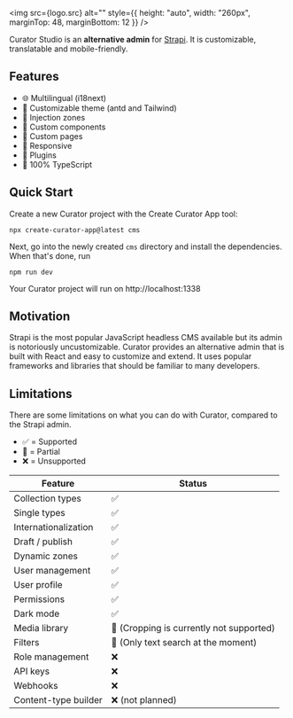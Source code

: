 
<img
  src={logo.src}
  alt=""
  style={{ height: "auto", width: "260px", marginTop: 48, marginBottom: 12 }}
/>

Curator Studio is an **alternative admin** for [Strapi](https://www.strapi.io). It is customizable, translatable and mobile-friendly.

## Features

- 🌐 Multilingual (i18next)
- 🎨 Customizable theme (antd and Tailwind)
- 🧩 Injection zones
- 🧱 Custom components
- 📜 Custom pages
- 📱 Responsive
- 🔌 Plugins
- 💯 100% TypeScript

## Quick Start

Create a new Curator project with the Create Curator App tool:

```shell
npx create-curator-app@latest cms
```

Next, go into the newly created `cms` directory and install the dependencies. When that's done, run

```shell
npm run dev
```

Your Curator project will run on http://localhost:1338

## Motivation

Strapi is the most popular JavaScript headless CMS available but its admin is notoriously uncustomizable. Curator
provides an alternative admin that is built with React and easy to customize and extend. It uses popular frameworks and
libraries that should be familiar to many developers.

## Limitations

There are some limitations on what you can do with Curator, compared to the Strapi admin.

- ✅ = Supported
- 🚧 = Partial
- ❌ = Unsupported

| Feature              | Status                                    |
| -------------------- | ----------------------------------------- |
| Collection types     | ✅                                        |
| Single types         | ✅                                        |
| Internationalization | ✅                                        |
| Draft / publish      | ✅                                        |
| Dynamic zones        | ✅                                        |
| User management      | ✅                                        |
| User profile         | ✅                                        |
| Permissions          | ✅️                                       |
| Dark mode            | ✅                                        |
| Media library        | 🚧️ (Cropping is currently not supported) |
| Filters              | 🚧️ (Only text search at the moment)      |
| Role management      | ❌                                        |
| API keys             | ❌                                        |
| Webhooks             | ❌                                        |
| Content-type builder | ❌ (not planned)                          |
